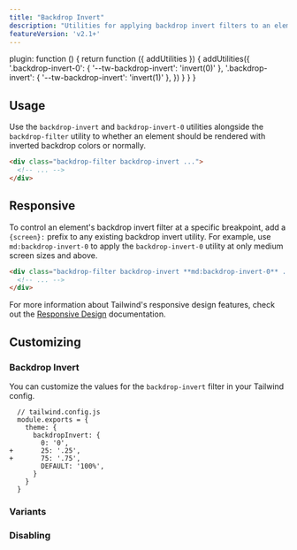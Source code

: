 ```yaml
---
title: "Backdrop Invert"
description: "Utilities for applying backdrop invert filters to an element."
featureVersion: 'v2.1+'
---
```



  plugin: function () {
    return function ({ addUtilities }) {
      addUtilities({
        '.backdrop-invert-0': { '--tw-backdrop-invert': 'invert(0)' },
        '.backdrop-invert': { '--tw-backdrop-invert': 'invert(1)' },
      })
    }
  }
}

## Usage

Use the `backdrop-invert` and `backdrop-invert-0` utilities alongside the `backdrop-filter` utility to whether an element should be rendered with inverted backdrop colors or normally.

```html
<div class="backdrop-filter backdrop-invert ...">
  <!-- ... -->
</div>
```

## Responsive

To control an element's backdrop invert filter at a specific breakpoint, add a `{screen}:` prefix to any existing backdrop invert utility. For example, use `md:backdrop-invert-0` to apply the `backdrop-invert-0` utility at only medium screen sizes and above.

```html
<div class="backdrop-filter backdrop-invert **md:backdrop-invert-0** ...">
  <!-- ... -->
</div>
```

For more information about Tailwind's responsive design features, check out the [Responsive Design](/docs/responsive-design) documentation.

## Customizing

### Backdrop Invert

You can customize the values for the `backdrop-invert` filter in your Tailwind config.

```diff-js
  // tailwind.config.js
  module.exports = {
    theme: {
      backdropInvert: {
        0: '0',
+       25: '.25',
+       75: '.75',
        DEFAULT: '100%',
      }
    }
  }
```

### Variants

<Variants plugin="backdropInvert" name="backdrop invert" />

### Disabling

<Disabling plugin="backdropInvert" name="backdrop invert" />
